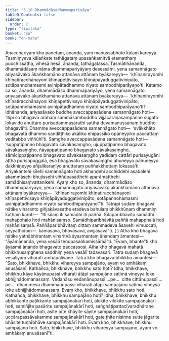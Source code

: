 ```yaml
---
title: "3.10 Dhammādāsadhammapariyāya"
tableOfContents: false
sidebar:
  order: 2
type: "tipitaka"
basket: "su"
book: "dn-maha"
---
```



<DynamicBreadcrumb />

<Division number="158" book="dn-maha" bookNo="7" page="79">

<Paragraph number="332" book="dn-maha">
Anacchariyaṃ kho panetaṃ, ānanda, yaṃ manussabhūto kālaṃ kareyya. Tasmiṃyeva kālaṅkate tathāgataṃ upasaṅkamitvā etamatthaṃ pucchissatha, vihesā hesā, ānanda, tathāgatassa. Tasmātihānanda, dhammādāsaṃ nāma dhammapariyāyaṃ desessāmi, yena samannāgato ariyasāvako ākaṅkhamāno attanāva attānaṃ byākareyya—  ‘khīṇanirayomhi khīṇatiracchānayoni khīṇapettivisayo khīṇāpāyaduggativinipāto, sotāpannohamasmi avinipātadhammo niyato sambodhiparāyaṇo’ti.
</Paragraph>

</Division>
<Division number="159" book="dn-maha" bookNo="7" page="79">

<Paragraph number="333" book="dn-maha">
Katamo ca so, ānanda, dhammādāso dhammapariyāyo, yena samannāgato ariyasāvako ākaṅkhamāno attanāva attānaṃ byākareyya—  ‘khīṇanirayomhi khīṇatiracchānayoni khīṇapettivisayo khīṇāpāyaduggativinipāto, sotāpannohamasmi avinipātadhammo niyato sambodhiparāyaṇo’ti?
</Paragraph>

<Paragraph number="334" book="dn-maha">
Idhānanda, ariyasāvako buddhe aveccappasādena samannāgato hoti—  ‘itipi so bhagavā arahaṃ sammāsambuddho vijjācaraṇasampanno sugato lokavidū anuttaro purisadammasārathi satthā devamanussānaṃ buddho bhagavā’ti.
</Paragraph>

<Paragraph number="335" book="dn-maha">
Dhamme aveccappasādena samannāgato hoti—  ‘svākkhāto bhagavatā dhammo sandiṭṭhiko akāliko ehipassiko opaneyyiko paccattaṃ veditabbo viññūhī’ti.
</Paragraph>

<Paragraph number="336" book="dn-maha">
Saṃghe aveccappasādena samannāgato hoti—  ‘suppaṭipanno bhagavato sāvakasaṃgho, ujuppaṭipanno bhagavato sāvakasaṃgho, ñāyappaṭipanno bhagavato sāvakasaṃgho, sāmīcippaṭipanno bhagavato sāvakasaṃgho yadidaṃ cattāri purisayugāni aṭṭha purisapuggalā, esa bhagavato sāvakasaṃgho āhuneyyo pāhuneyyo dakkhiṇeyyo añjalikaraṇīyo anuttaraṃ puññakkhettaṃ lokassā’ti.
</Paragraph>

<Paragraph number="337" book="dn-maha">
Ariyakantehi sīlehi samannāgato hoti akhaṇḍehi acchiddehi asabalehi akammāsehi bhujissehi viññūpasatthehi aparāmaṭṭhehi samādhisaṃvattanikehi.
</Paragraph>

<Paragraph number="338" book="dn-maha">
Ayaṃ kho so, ānanda, dhammādāso dhammapariyāyo, yena samannāgato ariyasāvako ākaṅkhamāno attanāva attānaṃ byākareyya—  ‘khīṇanirayomhi khīṇatiracchānayoni khīṇapettivisayo khīṇāpāyaduggativinipāto, sotāpannohamasmi avinipātadhammo niyato sambodhiparāyaṇo’”ti.
</Paragraph>

<Paragraph number="339" book="dn-maha">
Tatrapi sudaṃ bhagavā nātike viharanto giñjakāvasathe etadeva bahulaṃ bhikkhūnaṃ dhammiṃ kathaṃ karoti—  “Iti sīlaṃ iti samādhi iti paññā. Sīlaparibhāvito samādhi mahapphalo hoti mahānisaṃso. Samādhiparibhāvitā paññā mahapphalā hoti mahānisaṃsā. Paññāparibhāvitaṃ cittaṃ sammadeva āsavehi vimuccati, seyyathidaṃ—  kāmāsavā, bhavāsavā, avijjāsavā”ti.

</Paragraph>
</Division>

<Paragraph number="340" type="center" book="dn-maha">
( )


</Paragraph>

<Division number="160" book="dn-maha" bookNo="7" page="81">

<Paragraph number="341" book="dn-maha">
Atha kho bhagavā nātike yathābhirantaṃ viharitvā āyasmantaṃ ānandaṃ āmantesi—  “āyāmānanda, yena vesālī tenupasaṅkamissāmā”ti. “Evaṃ, bhante”ti kho āyasmā ānando bhagavato paccassosi. Atha kho bhagavā mahatā bhikkhusaṃghena saddhiṃ yena vesālī tadavasari. Tatra sudaṃ bhagavā vesāliyaṃ viharati ambapālivane. Tatra kho bhagavā bhikkhū āmantesi—
</Paragraph>

<Paragraph number="342" book="dn-maha">
“Sato, bhikkhave, bhikkhu vihareyya sampajāno, ayaṃ vo amhākaṃ anusāsanī. Kathañca, bhikkhave, bhikkhu sato hoti? Idha, bhikkhave, bhikkhu kāye kāyānupassī viharati ātāpī sampajāno satimā vineyya loke abhijjhādomanassaṃ. Vedanāsu vedanānupassī …pe…  citte cittānupassī …pe…  dhammesu dhammānupassī viharati ātāpī sampajāno satimā vineyya loke abhijjhādomanassaṃ. Evaṃ kho, bhikkhave, bhikkhu sato hoti.
</Paragraph>

<Paragraph number="343" book="dn-maha">
Kathañca, bhikkhave, bhikkhu sampajāno hoti? Idha, bhikkhave, bhikkhu abhikkante paṭikkante sampajānakārī hoti, ālokite vilokite sampajānakārī hoti, samiñjite pasārite sampajānakārī hoti, saṅghāṭipattacīvaradhāraṇe sampajānakārī hoti, asite pīte khāyite sāyite sampajānakārī hoti, uccārapassāvakamme sampajānakārī hoti, gate ṭhite nisinne sutte jāgarite bhāsite tuṇhībhāve sampajānakārī hoti. Evaṃ kho, bhikkhave, bhikkhu sampajāno hoti. Sato, bhikkhave, bhikkhu vihareyya sampajāno, ayaṃ vo amhākaṃ anusāsanī”ti.
</Paragraph>
</Division>